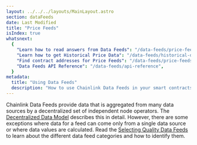 ```yaml
---
layout: ../../../layouts/MainLayout.astro
section: dataFeeds
date: Last Modified
title: "Price Feeds"
isIndex: true
whatsnext:
  {
    "Learn how to read answers from Data Feeds": "/data-feeds/price-feeds",
    "Learn how to get Historical Price Data": "/data-feeds/historical-data",
    "Find contract addresses for Price Feeds": "/data-feeds/price-feeds/addresses",
    "Data Feeds API Reference": "/data-feeds/api-reference",
  }
metadata:
  title: "Using Data Feeds"
  description: "How to use Chainlink Data Feeds in your smart contracts."
---
```


Chainlink Data Feeds provide data that is aggregated from many data sources by a decentralized set of independent node operators. The [Decentralized Data Model](/architecture-overview/architecture-decentralized-model?parent=dataFeeds) describes this in detail. However, there are some exceptions where data for a feed can come only from a single data source or where data values are calculated. Read the [Selecting Quality Data Feeds](/data-feeds/selecting-data-feeds) to learn about the different data feed categories and how to identify them.
